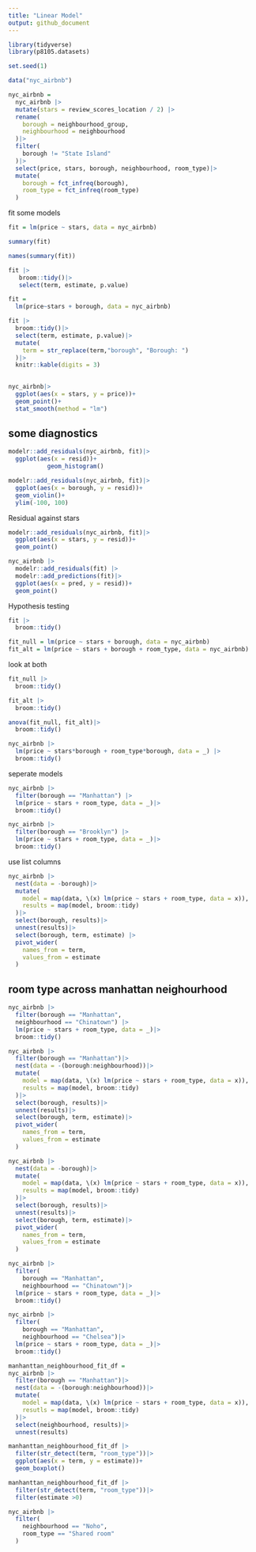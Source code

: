 ```yaml
---
title: "Linear Model"
output: github_document
---
```


```r
library(tidyverse)
library(p8105.datasets)

set.seed(1)
```

```r
data("nyc_airbnb")

nyc_airbnb = 
  nyc_airbnb |>
  mutate(stars = review_scores_location / 2) |>
  rename(
    borough = neighbourhood_group, 
    neighbourhood = neighbourhood
  )|>
  filter(
    borough != "State Island"
  )|>
  select(price, stars, borough, neighbourhood, room_type)|>
  mutate(
    borough = fct_infreq(borough),
    room_type = fct_infreq(room_type)
  )

```

fit some models
```r
fit = lm(price ~ stars, data = nyc_airbnb)

summary(fit)

names(summary(fit))

fit |>
   broom::tidy()|>
   select(term, estimate, p.value)
```

```r
fit = 
  lm(price~stars + borough, data = nyc_airbnb)

fit |>
  broom::tidy()|>
  select(term, estimate, p.value)|>
  mutate(
    term = str_replace(term,"borough", "Borough: ")
  )|>
  knitr::kable(digits = 3)
  
```


```r
nyc_airbnb|>
  ggplot(aes(x = stars, y = price))+
  geom_point()+
  stat_smooth(method = "lm")
```


## some diagnostics
```r
modelr::add_residuals(nyc_airbnb, fit)|>
  ggplot(aes(x = resid))+
           geom_histogram()
```

```r
modelr::add_residuals(nyc_airbnb, fit)|>
  ggplot(aes(x = borough, y = resid))+
  geom_violin()+
  ylim(-100, 100)
```

Residual against stars
```r
modelr::add_residuals(nyc_airbnb, fit)|>
  ggplot(aes(x = stars, y = resid))+
  geom_point()
```

```r
nyc_airbnb |>
  modelr::add_residuals(fit) |>
  modelr::add_predictions(fit)|>
  ggplot(aes(x = pred, y = resid))+
  geom_point()
```

Hypothesis testing
```r
fit |>
  broom::tidy()

fit_null = lm(price ~ stars + borough, data = nyc_airbnb)
fit_alt = lm(price ~ stars + borough + room_type, data = nyc_airbnb)
```


look at both
```r
fit_null |>
  broom::tidy()

fit_alt |>
  broom::tidy()

anova(fit_null, fit_alt)|>
  broom::tidy()
```


```r
nyc_airbnb |>
  lm(price ~ stars*borough + room_type*borough, data = _) |>
  broom::tidy()
```

seperate models
```r
nyc_airbnb |>
  filter(borough == "Manhattan") |>
  lm(price ~ stars + room_type, data = _)|>
  broom::tidy()
```

```r
nyc_airbnb |>
  filter(borough == "Brooklyn") |>
  lm(price ~ stars + room_type, data = _)|>
  broom::tidy()
```

use list columns
```r
nyc_airbnb |>
  nest(data = -borough)|>
  mutate(
    model = map(data, \(x) lm(price ~ stars + room_type, data = x)),
    results = map(model, broom::tidy)
  )|>
  select(borough, results)|>
  unnest(results)|>
  select(borough, term, estimate) |>
  pivot_wider(
    names_from = term, 
    values_from = estimate
  )
```

## room type across manhattan neighourhood
```r
nyc_airbnb |>
  filter(borough == "Manhattan",
  neighbourhood == "Chinatown") |>
  lm(price ~ stars + room_type, data = _)|>
  broom::tidy()
```


```r
nyc_airbnb |>
  filter(borough == "Manhattan")|>
  nest(data = -(borough:neighbourhood))|>
  mutate(
    model = map(data, \(x) lm(price ~ stars + room_type, data = x)),
    results = map(model, broom::tidy)
  )|>
  select(borough, results)|>
  unnest(results)|>
  select(borough, term, estimate)|>
  pivot_wider(
    names_from = term,
    values_from = estimate
  )
```

```r
nyc_airbnb |>
  nest(data = -borough)|>
  mutate(
    model = map(data, \(x) lm(price ~ stars + room_type, data = x)),
    results = map(model, broom::tidy)
  )|>
  select(borough, results)|>
  unnest(results)|>
  select(borough, term, estimate)|>
  pivot_wider(
    names_from = term,
    values_from = estimate
  )
```


```r
nyc_airbnb |>
  filter(
    borough == "Manhattan",
    neighbourhood == "Chinatown")|>
  lm(price ~ stars + room_type, data = _)|>
  broom::tidy()
```


```r
nyc_airbnb |>
  filter(
    borough == "Manhattan",
    neighbourhood == "Chelsea")|>
  lm(price ~ stars + room_type, data = _)|>
  broom::tidy()
```


```r
manhanttan_neighbourhood_fit_df = 
nyc_airbnb |>
  filter(borough == "Manhattan")|>
  nest(data = -(borough:neighbourhood))|>
  mutate(
    model = map(data, \(x) lm(price ~ stars + room_type, data = x)),
    resutls = map(model, broom::tidy)
  )|>
  select(neighbourhood, results)|>
  unnest(results)
```

```r
manhanttan_neighbourhood_fit_df |>
  filter(str_detect(term, "room_type"))|>
  ggplot(aes(x = term, y = estimate))+
  geom_boxplot()
```

```r
manhanttan_neighbourhood_fit_df |>
  filter(str_detect(term, "room_type"))|>
  filter(estimate >0)

nyc_airbnb |>
  filter(
    neighbourhood == "Noho",
    room_type == "Shared room"
  )

```

